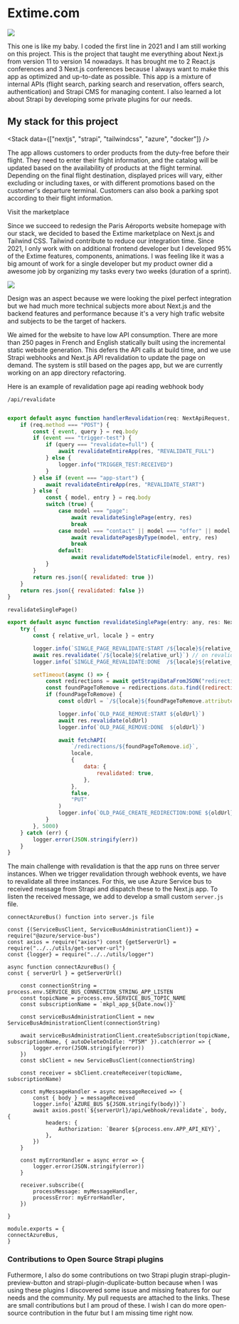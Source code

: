 
<Breadcrumb parent="Projects" name="Extime.com" />

# Extime.com

<Image src="/img/extime-mock-up.png" width={800} height={0} />

This one is like my baby. I coded the first line in 2021 and I am still working on this project. This is the project that taught me everything about Next.js from version 11 to version 14 nowadays. It has brought me to 2 React.js conferences and 3 Next.js conferences because I always want to make this app as optimized and up-to-date as possible. This app is a mixture of internal APIs (flight search, parking search and reservation, offers search, authentication) and Strapi CMS for managing content. I also learned a lot about Strapi by developing some private plugins for our needs.

## My stack for this project

<Stack data={["nextjs", "strapi", "tailwindcss", "azure", "docker"]} />

The app allows customers to order products from the duty-free before their flight. They need to enter their flight information, and the catalog will be updated based on the availability of products at the flight terminal. Depending on the final flight destination, displayed prices will vary, either excluding or including taxes, or with different promotions based on the customer's departure terminal. Customers can also book a parking spot according to their flight information.

<Link href="https://extime.com/en" target="_blank">
	Visit the marketplace
</Link>

Since we succeed to redesign the <Link href="https://www.parisaeroport.fr/">Paris Aéroports website homepage</Link> with our stack, we decided to based the Extime marketplace on Next.js and Tailwind CSS. Tailwind contribute to reduce our integration time. Since 2021, I only work with on additional frontend developer but I developed 95% of the Extime features, components, animations. I was feeling like it was a big amount of work for a single developer but my product owner did a awesome job by organizing my tasks every two weeks (duration of a sprint).

<Image src={ExtimeHomepage} width={1000} height={0} />

Design was an aspect because we were looking the pixel perfect integration but we had much more technical subjects more about Next.js and the backend features and performance because it's a very high trafic website and subjects to be the target of hackers.

We aimed for the website to have low API consumption. There are more than 250 pages in French and English statically built using the incremental static website generation. This defers the API calls at build time, and we use Strapi webhooks and Next.js API revalidation to update the page on demand. The system is still based on the pages app, but we are currently working on an app directory refactoring.

Here is an example of revalidation page api reading webhook body

<code>/api/revalidate</code>
```javascript import {(revalidateEntireApp, revalidateModelStaticFile, revalidatePagesByType, revalidateSinglePage)} from "@helpers/revalidation" import {logger} from "@utils/logger" import {(NextApiRequest, NextApiResponse)} from "next"

export default async function handlerRevalidation(req: NextApiRequest, res: NextApiResponse) {
	if (req.method === "POST") {
		const { event, query } = req.body
		if (event === "trigger-test") {
			if (query === "revalidate=full") {
				await revalidateEntireApp(res, "REVALIDATE_FULL")
			} else {
				logger.info("TRIGGER_TEST:RECEIVED")
			}
		} else if (event === "app-start") {
			await revalidateEntireApp(res, "REVALIDATE_START")
		} else {
			const { model, entry } = req.body
			switch (true) {
				case model === "page":
					await revalidateSinglePage(entry, res)
					break
				case model === "contact" || model === "offer" || model === "brand":
					await revalidatePagesByType(model, entry, res)
					break
				default:
					await revalidateModelStaticFile(model, entry, res)
			}
		}
		return res.json({ revalidated: true })
	}
	return res.json({ revalidated: false })
}
```

<code>revalidateSinglePage()</code>

```javascript import {(fetchAPI, getStrapiDataFromJSON)} from "@helpers/app/strapi" import {logger} from "@utils/logger" import {NextApiResponse} from "next" import {StrapiRedirection} from "types"
export default async function revalidateSinglePage(entry: any, res: NextApiResponse) {
	try {
		const { relative_url, locale } = entry

		logger.info(`SINGLE_PAGE_REVALIDATE:START /${locale}${relative_url}`)
		await res.revalidate(`/${locale}${relative_url}`) // on revalide la page
		logger.info(`SINGLE_PAGE_REVALIDATE:DONE  /${locale}${relative_url}`)

		setTimeout(async () => {
			const redirections = await getStrapiDataFromJSON("redirections", locale, false)
			const foundPageToRemove = redirections.data.find((redirection: StrapiRedirection) => redirection.attributes.destination === relative_url && !redirection.attributes.revalidated)
			if (foundPageToRemove) {
				const oldUrl = `/${locale}${foundPageToRemove.attributes.source}`

				logger.info(`OLD_PAGE_REMOVE:START ${oldUrl}`)
				await res.revalidate(oldUrl)
				logger.info(`OLD_PAGE_REMOVE:DONE  ${oldUrl}`)

				await fetchAPI(
					`/redirections/${foundPageToRemove.id}`,
					locale,
					{
						data: {
							revalidated: true,
						},
					},
					false,
					"PUT"
				)
				logger.info(`OLD_PAGE_CREATE_REDIRECTION:DONE ${oldUrl}`)
			}
		}, 5000)
	} catch (err) {
		logger.error(JSON.stringify(err))
	}
}
```

The main challenge with revalidation is that the app runs on three server instances. When we trigger revalidation through webhook events, we have to revalidate all three instances. For this, we use <Link href="https://azure.microsoft.com/en-us/products/service-bus/" target="_blank">Azure Service bus</Link> to received message from Strapi and dispatch these to the Next.js app. To listen the received message, we add to develop a small custom <code>server.js</code> file.

<code>connectAzureBus() function into server.js file</code>

```
const {(ServiceBusClient, ServiceBusAdministrationClient)} = require("@azure/service-bus")
const axios = require("axios") const {getServerUrl} = require("../../utils/get-server-url")
const {logger} = require("../../utils/logger")

async function connectAzureBus() {
const { serverUrl } = getServerUrl()

    const connectionString = process.env.SERVICE_BUS_CONNECTION_STRING_APP_LISTEN
    const topicName = process.env.SERVICE_BUS_TOPIC_NAME
    const subscriptionName = `mkpl_app_${Date.now()}`

    const serviceBusAdministrationClient = new ServiceBusAdministrationClient(connectionString)

    await serviceBusAdministrationClient.createSubscription(topicName, subscriptionName, { autoDeleteOnIdle: "PT5M" }).catch(error => {
    	logger.error(JSON.stringify(error))
    })
    const sbClient = new ServiceBusClient(connectionString)

    const receiver = sbClient.createReceiver(topicName, subscriptionName)

    const myMessageHandler = async messageReceived => {
    	const { body } = messageReceived
    	logger.info(`AZURE_BUS ${JSON.stringify(body)}`)
    	await axios.post(`${serverUrl}/api/webhook/revalidate`, body, {
    		headers: {
    			Authorization: `Bearer ${process.env.APP_API_KEY}`,
    		},
    	})
    }

    const myErrorHandler = async error => {
    	logger.error(JSON.stringify(error))
    }

    receiver.subscribe({
    	processMessage: myMessageHandler,
    	processError: myErrorHandler,
    })

}

module.exports = {
connectAzureBus,
}

```

### Contributions to Open Source Strapi plugins

Futhermore, I also do some contributions on two Strapi plugin <Link href="https://github.com/mattmilburn/strapi-plugin-preview-button/pull/62" target="_blank">strapi-plugin-preview-button</Link> and <Link href="https://github.com/lautr/strapi-plugin-duplicate-button/pull/4" target="_blank">strapi-plugin-duplicate-button</Link> because when I was using these plugins I discovered some issue and missing features for our needs and the community. My pull requests are attached to the links. These are small contributions but I am proud of these. I wish I can do more open-source contribution in the futur but I am missing time right now.
